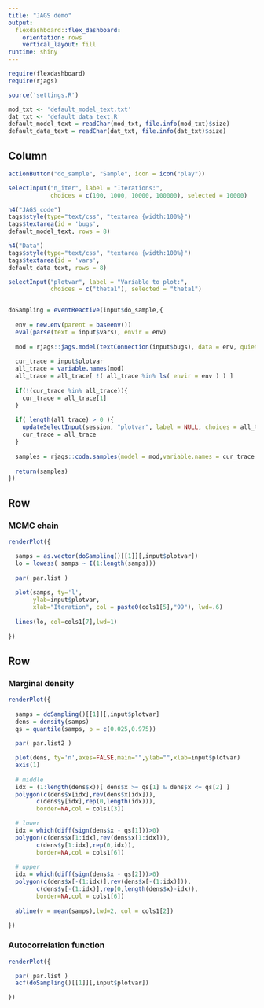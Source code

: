 ```yaml
---
title: "JAGS demo"
output: 
  flexdashboard::flex_dashboard:
    orientation: rows
    vertical_layout: fill
runtime: shiny
---
```


```r
require(flexdashboard)
require(rjags)

source('settings.R')

mod_txt <- 'default_model_text.txt'
dat_txt <- 'default_data_text.R'
default_model_text = readChar(mod_txt, file.info(mod_txt)$size)
default_data_text = readChar(dat_txt, file.info(dat_txt)$size)

```


Column {.sidebar}
-----------------------------------------------------------------------

```r

actionButton("do_sample", "Sample", icon = icon("play"))

selectInput("n_iter", label = "Iterations:",
            choices = c(100, 1000, 10000, 100000), selected = 10000)

h4("JAGS code")
tags$style(type="text/css", "textarea {width:100%}")
tags$textarea(id = 'bugs',
default_model_text, rows = 8)

h4("Data")
tags$style(type="text/css", "textarea {width:100%}")
tags$textarea(id = 'vars', 
default_data_text, rows = 8)

selectInput("plotvar", label = "Variable to plot:",
            choices = c("theta1"), selected = "theta1")


doSampling = eventReactive(input$do_sample,{
  
  env = new.env(parent = baseenv())
  eval(parse(text = input$vars), envir = env)
  
  mod = rjags::jags.model(textConnection(input$bugs), data = env, quiet = TRUE)
  
  cur_trace = input$plotvar
  all_trace = variable.names(mod) 
  all_trace = all_trace[ !( all_trace %in% ls( envir = env ) ) ]
  
  if(!(cur_trace %in% all_trace)){
    cur_trace = all_trace[1]
  }
  
  if( length(all_trace) > 0 ){
    updateSelectInput(session, "plotvar", label = NULL, choices = all_trace, selected = cur_trace)
    cur_trace = all_trace
  }
  
  samples = rjags::coda.samples(model = mod,variable.names = cur_trace , n.iter = as.integer(input$n_iter))
  
  return(samples)
})


```


Row
-------------------------------------
    
### MCMC chain
    
```r

renderPlot({

  samps = as.vector(doSampling()[[1]][,input$plotvar])
  lo = lowess( samps ~ I(1:length(samps)))
  
  par( par.list )
  
  plot(samps, ty='l', 
       ylab=input$plotvar,
       xlab="Iteration", col = paste0(cols1[5],"99"), lwd=.6)
  
  lines(lo, col=cols1[7],lwd=1)
  
})

```
   
Row
-------------------------------------
    
### Marginal density
    
```r

renderPlot({
  
  samps = doSampling()[[1]][,input$plotvar]
  dens = density(samps)
  qs = quantile(samps, p = c(0.025,0.975))
  
  par( par.list2 )

  plot(dens, ty='n',axes=FALSE,main="",ylab="",xlab=input$plotvar)
  axis(1)
  
  # middle
  idx = (1:length(dens$x))[ dens$x >= qs[1] & dens$x <= qs[2] ]
  polygon(c(dens$x[idx],rev(dens$x[idx])),
        c(dens$y[idx],rep(0,length(idx))),
        border=NA,col = cols1[3])

  # lower 
  idx = which(diff(sign(dens$x - qs[1]))>0)
  polygon(c(dens$x[1:idx],rev(dens$x[1:idx])),
        c(dens$y[1:idx],rep(0,idx)),
        border=NA,col = cols1[6])
  
  # upper 
  idx = which(diff(sign(dens$x - qs[2]))>0)
  polygon(c(dens$x[-(1:idx)],rev(dens$x[-(1:idx)])),
        c(dens$y[-(1:idx)],rep(0,length(dens$x)-idx)),
        border=NA,col = cols1[6])
  
  abline(v = mean(samps),lwd=2, col = cols1[2])

})

```
    
### Autocorrelation function

```r

renderPlot({

  par( par.list )  
  acf(doSampling()[[1]][,input$plotvar])

})

```


